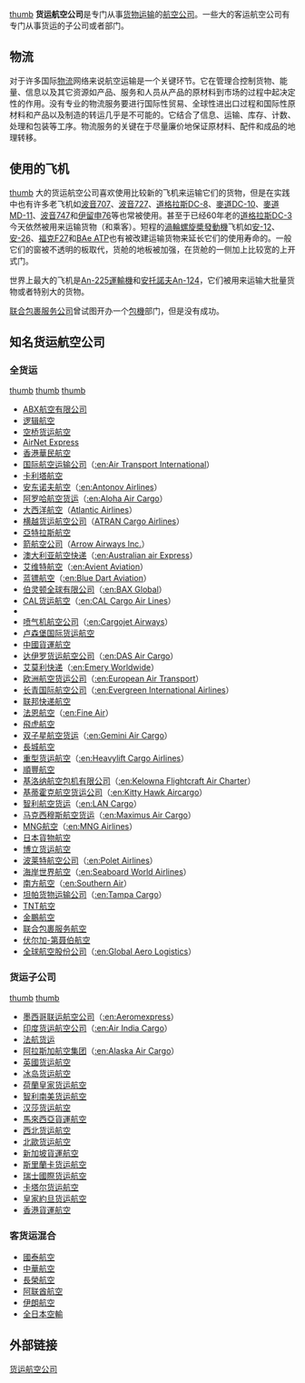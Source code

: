 {{Unreferenced|time=2022-03-17T05:36:47+00:00}}
{{Link style|time=2015-12-12T06:12:38+00:00}}
[[文件:Cargolux_B747-400F.jpg|thumb]]
'''货运航空公司'''是专门从事[[货物|货物]][[运输|运输]]的[[航空公司|航空公司]]。一些大的客运航空公司有专门从事货运的子公司或者部门。



==物流==
对于许多国际[[物流|物流]]网络来说航空运输是一个关键环节。它在管理合控制货物、能量、信息以及其它资源如产品、服务和人员从产品的原材料到市场的过程中起决定性的作用。没有专业的物流服务要进行国际性贸易、全球性进出口过程和国际性原材料和产品以及制造的转运几乎是不可能的。它结合了信息、运输、库存、计数、处理和包装等工序。物流服务的关键在于尽量廉价地保证原材料、配件和成品的地理转移。

==使用的飞机==
[[文件:FedEx_DC10.jpg|thumb]]
大的货运航空公司喜欢使用比较新的飞机来运输它们的货物，但是在实践中也有许多老飞机如[[波音707|波音707]]、[[波音727|波音727]]、[[道格拉斯DC-8|道格拉斯DC-8]]、[[麥道DC-10|麥道DC-10]]、[[麥道MD-11|麥道MD-11]]、[[波音747|波音747]]和[[伊留申76|伊留申76]]等也常被使用。甚至于已经60年老的[[道格拉斯DC-3|道格拉斯DC-3]]今天依然被用来运输货物（和乘客）。短程的[[渦輪螺旋槳發動機|渦輪螺旋槳發動機]]飞机如[[安-12|安-12]]、[[安-26|安-26]]、[[福克F27|福克F27]]和[[BAe_ATP|BAe ATP]]也有被改建运输货物来延长它们的使用寿命的。一般它们的窗被不透明的板取代，货舱的地板被加强，在货舱的一侧加上比较宽的上开式门。

世界上最大的飞机是[[An-225運輸機|An-225運輸機]]和[[安托諾夫An-124|安托諾夫An-124]]，它们被用来运输大批量货物或者特别大的货物。

[[联合包裹服务公司|联合包裹服务公司]]曾试图开办一个[[包機|包機]]部门，但是没有成功。

==知名货运航空公司==
===全货运===
[[文件:An-225_Mriya.jpg|thumb]]
[[文件:dhl.a300b4.oo-dlz.arp.jpg|thumb]]
[[文件:Ups_worldport.jpg|thumb]]
*[[ABX航空有限公司|ABX航空有限公司]]
*[[逻辑航空|逻辑航空]]
*[[空桥货运航空|空桥货运航空]]
*[[AirNet_Express|AirNet Express]]
*[[香港華民航空|香港華民航空]]
*[[国际航空运输公司|国际航空运输公司]]（[[:en:Air_Transport_International|:en:Air Transport International]]）
*[[卡利塔航空|卡利塔航空]]
*[[安东诺夫航空|安东诺夫航空]]（[[:en:Antonov_Airlines|:en:Antonov Airlines]]）
*[[阿罗哈航空货运|阿罗哈航空货运]]（[[:en:Aloha_Air_Cargo|:en:Aloha Air Cargo]]）
*[[大西洋航空|大西洋航空]]（[[:en:Atlantic_Airlines_(United_Kingdom)|Atlantic Airlines]]）
*[[横越货运航空公司|横越货运航空公司]]（[[:en:ATRAN|ATRAN Cargo Airlines]]）
*[[亞特拉斯航空|亞特拉斯航空]]
*[[箭航空公司|箭航空公司]]（[[:en:Arrow_Air|Arrow Airways Inc.]]）
*[[澳大利亚航空快递|澳大利亚航空快递]]（[[:en:Australian_air_Express|:en:Australian air Express]]）
*[[艾维特航空|艾维特航空]]（[[:en:Avient_Aviation|:en:Avient Aviation]]）
*[[蓝镖航空|蓝镖航空]]（[[:en:Blue_Dart_Aviation|:en:Blue Dart Aviation]]）
*[[伯灵顿全球有限公司|伯灵顿全球有限公司]]（[[:en:BAX_Global|:en:BAX Global]]）
*[[CAL货运航空|CAL货运航空]]（[[:en:CAL_Cargo_Air_Lines|:en:CAL Cargo Air Lines]]）
*{{lang|en|[[Cargo_360|Cargo 360]]}}
*[[喷气机航空公司|喷气机航空公司]]（[[:en:Cargojet_Airways|:en:Cargojet Airways]]）
*[[卢森堡国际货运航空|卢森堡国际货运航空]]
*[[中國貨運航空|中國貨運航空]]
*[[达伊罗货运航空公司|达伊罗货运航空公司]]（[[:en:DAS_Air_Cargo|:en:DAS Air Cargo]]）
*[[艾莫利快递|艾莫利快递]]（[[:en:Emery_Worldwide|:en:Emery Worldwide]]）
*[[欧洲航空货运公司|欧洲航空货运公司]]（[[:en:European_Air_Transport|:en:European Air Transport]]）
*[[长青国际航空公司|长青国际航空公司]]（[[:en:Evergreen_International_Airlines|:en:Evergreen International Airlines]]）
*[[联邦快递航空|联邦快递航空]]
*[[法恩航空|法恩航空]]（[[:en:Fine_Air|:en:Fine Air]]）
*[[飛虎航空|飛虎航空]]
*[[双子星航空货运|双子星航空货运]]（[[:en:Gemini_Air_Cargo|:en:Gemini Air Cargo]]）
*[[長城航空|長城航空]]
*[[重型货运航空|重型货运航空]]（[[:en:Heavylift_Cargo_Airlines|:en:Heavylift Cargo Airlines]]）
*[[順豐航空|順豐航空]]
*[[基洛纳航空包机有限公司|基洛纳航空包机有限公司]]（[[:en:Kelowna_Flightcraft_Air_Charter|:en:Kelowna Flightcraft Air Charter]]）
*[[基蒂霍克航空货运公司|基蒂霍克航空货运公司]]（[[:en:Kitty_Hawk_Aircargo|:en:Kitty Hawk Aircargo]]）
*[[智利航空货运|智利航空货运]]（[[:en:LAN_Cargo|:en:LAN Cargo]]）
*[[马克西穆斯航空货运|马克西穆斯航空货运]]（[[:en:Maximus_Air_Cargo|:en:Maximus Air Cargo]]）
*[[MNG航空|MNG航空]]（[[:en:MNG_Airlines|:en:MNG Airlines]]）
*[[日本貨物航空|日本貨物航空]]
*[[博立货运航空|博立货运航空]]
*[[波莱特航空公司|波莱特航空公司]]（[[:en:Polet_Airlines|:en:Polet Airlines]]）
*[[海岸世界航空|海岸世界航空]]（[[:en:Seaboard_World_Airlines|:en:Seaboard World Airlines]]）
*[[南方航空|南方航空]]（[[:en:Southern_Air|:en:Southern Air]]）
*[[坦帕货物运输公司|坦帕货物运输公司]]（[[:en:Tampa_Cargo|:en:Tampa Cargo]]）
*[[TNT航空|TNT航空]]
*[[金鵬航空|金鵬航空]]
*[[联合包裹服务航空|联合包裹服务航空]]
*[[伏尔加-第聂伯航空|伏尔加-第聂伯航空]]
*[[全球航空股份公司|全球航空股份公司]]（[[:en:Global_Aero_Logistics|:en:Global Aero Logistics]]）

===货运子公司===
[[文件:Air_India_Airbus_A310-304_VT-EQS.jpg|thumb]]
[[文件:SIA_Cargo_747_loading.jpg|thumb]]
*[[墨西哥联运航空公司|墨西哥联运航空公司]]（[[:en:Aeromexpress|:en:Aeromexpress]]）
*[[印度货运航空公司|印度货运航空公司]]（[[:en:Air_India_Cargo|:en:Air India Cargo]]）
*[[法航货运|法航货运]]
*[[阿拉斯加航空集团|阿拉斯加航空集团]]（[[:en:Alaska_Air_Cargo|:en:Alaska Air Cargo]]）
*[[英國航空|英國货运航空]]
*[[冰岛航空|冰岛货运航空]]
*[[荷蘭皇家航空|荷蘭皇家货运航空]]
*[[智利南美货运航空|智利南美货运航空]]
*[[汉莎货运航空|汉莎货运航空]]
*[[馬來西亞貨運航空|馬來西亞貨運航空]]
*[[西北航空|西北货运航空]]
*[[北歐货运航空|北歐货运航空]]
*[[新加坡貨運航空|新加坡貨運航空]]
*[[斯里蘭卡航空|斯里蘭卡货运航空]]
*[[瑞士國際航空|瑞士國際货运航空]]
*[[卡塔尔航空|卡塔尔货运航空]]
*[[皇家約旦航空|皇家約旦货运航空]]
*[[香港貨運航空|香港貨運航空]]

===客货运混合===
*[[國泰航空|國泰航空]]
*[[中華航空|中華航空]]
*[[長榮航空|長榮航空]]
*[[阿联酋航空|阿联酋航空]]
*[[伊朗航空|伊朗航空]]
*[[全日本空輸|全日本空輸]]

==外部链接==
{{Commons category|Cargo aircraft|Cargo airline}}

[[分类:货运航空公司|货运航空公司]]